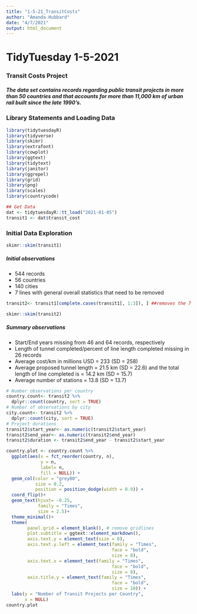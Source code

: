 ```yaml
---
title: "1-5-21_TransitCosts"
author: "Amanda Hubbard"
date: "4/7/2021"
output: html_document
---
```


# TidyTuesday 1-5-2021

### Transit Costs Project

##### The data set contains records regarding public transit projects in more than 50 countries and that accounts for more than 11,000 km of urban rail built since the late 1990's.

### Library Statements and Loading Data

```r
library(tidytuesdayR)
library(tidyverse)
library(skimr)
library(extrafont)
library(cowplot)
library(ggtext)
library(tidytext)
library(janitor)
library(ggrepel)
library(grid)
library(png)
library(scales)
library(countrycode)

## Get Data
dat <- tidytuesdayR::tt_load("2021-01-05")
transit1 <- dat$transit_cost
```

### Initial Data Exploration

```r
skimr::skim(transit1)
```

##### Initial observations

-   544 records
-   56 countries
-   140 cities
-   7 lines with general overall statistics that need to be removed

```r
transit2<- transit1[complete.cases(transit1[, 1:3]), ] ##removes the 7 unnecessary rows

skimr::skim(transit2)
```
##### Summary observations

-   Start/End years missing from 46 and 64 records, respectively
-   Length of tunnel completed/percent of line length completed missing in 26 records
-   Average cost/km in millions USD = 233 (SD = 258)
-   Average proposed tunnel length = 21.5 km (SD = 22.6) and the total length of line completed is = 14.2 km (SD = 15.7)
-   Average number of stations = 13.8 (SD = 13.7)
```r
# Number observations per country
country.count<- transit2 %>% 
  dplyr::count(country, sort = TRUE)
# Number of observations by city
city.count<- transit2 %>% 
  dplyr::count(city, sort = TRUE)
# Project durations
transit2$start_year<- as.numeric(transit2$start_year)
transit2$end_year<- as.numeric(transit2$end_year)
transit2$duration <- transit2$end_year - transit2$start_year
```
```r
country.plot <- country.count %>% 
  ggplot(aes(x = fct_reorder(country, n), 
             y = n,
             label= n,
             fill = NULL)) +
  geom_col(color = "grey80",
           size = 0.2, 
           position = position_dodge(width = 0.9)) +
  coord_flip()+
  geom_text(hjust= -0.25, 
            family = "Times", 
            size = 2.5)+
  theme_minimal()+
  theme(
        panel.grid = element_blank(), # remove gridlines
        plot.subtitle = ggtext::element_markdown(),
        axis.text.y = element_text(size = 8), 
        axis.text.y.left = element_text(family = "Times",
                                        face = "bold", 
                                        size = 8), 
        axis.text.x = element_text(family = "Times",
                                        face = "bold", 
                                        size = 8),
        axis.title.y = element_text(family = "Times",
                                        face = "bold", 
                                        size = 10)) +
  labs(y = "Number of Transit Projects per Country",
       x = NULL)
country.plot  
  
           
```
